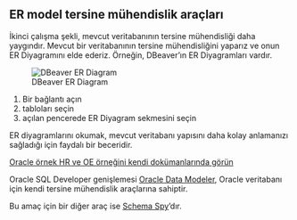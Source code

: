 ## ER model tersine mühendislik araçları

İkinci çalışma şekli, mevcut veritabanının tersine mühendisliği daha yaygındır.
Mevcut bir veritabanının tersine mühendisliğini yaparız ve onun ER Diyagramını elde ederiz.
Örneğin, DBeaver'ın ER Diyagramları vardır.


![DBeaver ER Diagram](images/dbeaver-er-diagram.png)

1. Bir bağlantı açın
2. tabloları seçin
3. açılan pencerede ER Diyagram sekmesini seçin


ER diyagramlarını okumak, mevcut veritabanı yapısını daha kolay anlamanızı sağladığı için faydalı bir beceridir.

[Oracle örnek HR ve OE örneğini kendi dokümanlarında görün](https://docs.oracle.com/en/database/oracle/oracle-database/18/comsc/schema-diagrams.html#GUID-01BFEF14-C6BD-42CD-8558-DDD214DB3AE0)

Oracle SQL Developer genişlemesi [Oracle Data Modeler](https://www.oracle.com/database/sqldeveloper/technologies/sql-data-modeler/), Oracle veritabanı için kendi tersine mühendislik araçlarına sahiptir.


Bu amaç için bir diğer araç ise [Schema Spy](https://schemaspy.org/)'dır.

